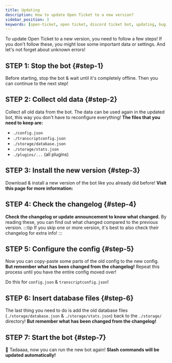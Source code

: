 ```yaml
---
title: Updating
description: How to update Open Ticket to a new version?
sidebar_position: 3
keywords: [open-ticket, open ticket, discord ticket bot, updating, bug, error, config]
---
```

<head>
    <link rel="apple-touch-icon" href="/img/logo_vertical.png"/>
</head>

To update Open Ticket to a new version, you need to follow a few steps! If you don't follow these, you might lose some important data or settings. And let's not forget about unknown errors!

## STEP 1: Stop the bot \{#step-1}
Before starting, stop the bot & wait until it's completely offline. Then you can continue to the next step!

## STEP 2: Collect old data \{#step-2}
Collect all old data from the bot. The data can be used again in the updated bot, this way you don't have to reconfigure everything!
**The files that you need to keep are:**
- `./config.json`
- `./transcriptconfig.json`
- `./storage/database.json`
- `./storage/stats.json`
- `./plugins/...` (all plugins)

## STEP 3: Install the new version \{#step-3}
Download & install a new version of the bot like you already did before! **Visit this page for more information:**
<LinkBlock mode="emoji" emoji="📥" name="Installation" description="How to install Open Ticket?" isdoc="true" url="docs/advanced/installation"></LinkBlock>

## STEP 4: Check the changelog \{#step-4}
**Check the changelog or update announcement to know what changed.** By reading these, you can find out what changed compared to the previous version.
:::tip
If you skip one or more version, it's best to also check their changelog for extra info!
:::

## STEP 5: Configure the config \{#step-5}
Now you can copy-paste some parts of the old config to the new config. <C color="red">**But remember what has been changed from the changelog!**</C>
Repeat this process until you have the entire config moved over!

Do this for `config.json` & `transcriptconfig.json`!

## STEP 6: Insert database files \{#step-6}
The last thing you need to do is add the old database files (`./storage/database.json` & `./storage/stats.json`) back to the `./storage/` directory!
<C color="red">**But remember what has been changed from the changelog!**</C>

## STEP 7: Start the bot \{#step-7}
🎉 Tadaaaa, now you can run the new bot again! **Slash commands will be updated automatically!**